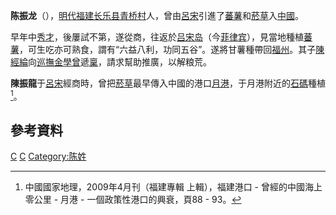 '''陈振龙'''（{{bd|約1543年||1619年||}}），[[明代|明代]][[福建|福建]][[长乐县|长乐县]][[青桥村|青桥村]]人，曾由[[呂宋|呂宋]]引進了[[蕃薯|蕃薯]]和[[菸草|菸草]]入[[中國|中國]]。

早年中[[秀才|秀才]]，後屢試不第，遂從商，往返於[[吕宋岛|吕宋岛]]（今[[菲律宾|菲律宾]]），見當地種植[[蕃薯|蕃薯]]，可生吃亦可熟食，謂有“六益八利，功同五谷”。遂將甘薯種帶回[[福州|福州]]。其子[[陳經綸|陳經綸]]向[[巡撫|巡撫]][[金學曾|金學曾]]遞[[稟|稟]]，請求幫助推廣，以解粮荒。

'''陳振龍'''于[[呂宋|呂宋]]經商時，曾把[[菸草|菸草]]最早傳入中國的港口[[月港|月港]]，于月港附近的[[石碼|石碼]]種植<ref name="CNG1"> 中國國家地理，2009年4月刊（福建專輯 上輯），福建港口 - 曾經的中國海上零公里 - 月港 - 一個政策性港口的興衰，頁88 - 93。</ref>。

==參考資料==
{{reflist}}

[[Category:明朝商人|C]]
[[Category:长乐人|C]]
[[Category:陈姓|Category:陈姓]]